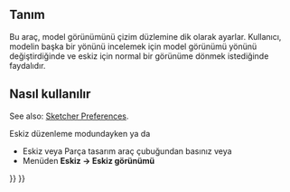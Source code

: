 <languages/>

{{Docnav
|[[Sketcher_LeaveSketch|Leave sketch]]
|[[Sketcher_ViewSection|View section]]
|[[Sketcher_Workbench|Sketcher]]
|IconL=Sketcher_LeaveSketch.svg
|IconR=Sketcher_ViewSection.svg
|IconC=Workbench_Sketcher.svg
}}

<div class="mw-translate-fuzzy">
{{GuiCommand/tr
|Name=Sketcher ViewSketch
|Name/tr=Eskiz Eskiz görünümü
|Workbenches=[[Sketcher Workbench|Eskiz]], [[PartDesign Workbench|Parça tasarım]]
|MenuLocation=Eskiz → Eskiz görünümü
}}
</div>

<span id="Description"></span>
== Tanım ==

<div class="mw-translate-fuzzy">
Bu araç, model görünümünü çizim düzlemine dik olarak ayarlar. Kullanıcı, modelin başka bir yönünü incelemek için model görünümü yönünü değiştirdiğinde ve eskiz için normal bir görünüme dönmek istediğinde faydalıdır.
</div>

<span id="Usage"></span>
<div class="mw-translate-fuzzy">
== Nasıl kullanılır ==
</div>

See also: [[Sketcher_Preferences#Display|Sketcher Preferences]].

<div class="mw-translate-fuzzy">
Eskiz düzenleme modundayken ya da
* Eskiz veya Parça tasarım araç çubuğundan {{KEY|[[File:Sketcher_ViewSketch.png|16px|View sketch icon]]'''Eskiz görünümü'''}}  basınız veya
* Menüden '''Eskiz → Eskiz görünümü'''
</div>


{{Docnav
|[[Sketcher_LeaveSketch|Leave sketch]]
|[[Sketcher_ViewSection|View section]]
|[[Sketcher_Workbench|Sketcher]]
|IconL=Sketcher_LeaveSketch.svg
|IconC=Workbench_Sketcher.svg
|IconR=Sketcher_ViewSection.svg
}}

{{Sketcher_Tools_navi{{#translation:}}}}
{{Userdocnavi{{#translation:}}}}